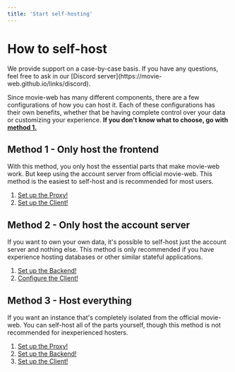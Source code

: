 ```yaml
---
title: 'Start self-hosting'
---
```


# How to self-host

<Note>
  We provide support on a case-by-case basis. If you have any questions, feel free to ask in our [Discord server](https://movie-web.github.io/links/discord).
</Note>

Since movie-web has many different components, there are a few configurations of how you can host it. Each of these configurations has their own benefits, whether that be having complete control over your data or customizing your experience.
**If you don't know what to choose, go with [method 1.](#method-1-only-host-the-frontend)**

## Method 1 - Only host the frontend

With this method, you only host the essential parts that make movie-web work. But keep using the account server from official movie-web.
This method is the easiest to self-host and is recommended for most users.

1. [Set up the Proxy!](../proxy/deploy.mdx)
2. [Set up the Client!](../client/deploy.mdx)

## Method 2 - Only host the account server

If you want to own your own data, it's possible to self-host just the account server and nothing else.
This method is only recommended if you have experience hosting databases or other similar stateful applications.

1. [Set up the Backend!](../backend/deploy.mdx)
2. [Configure the Client!](../client/deploy.mdx)

## Method 3 - Host everything

If you want an instance that's completely isolated from the official movie-web. You can self-host all of the parts yourself, though this method is not recommended for inexperienced hosters.

1. [Set up the Proxy!](../proxy/deploy.mdx)
2. [Set up the Backend!](../backend/deploy.mdx)
3. [Set up the Client!](../client/deploy.mdx)
